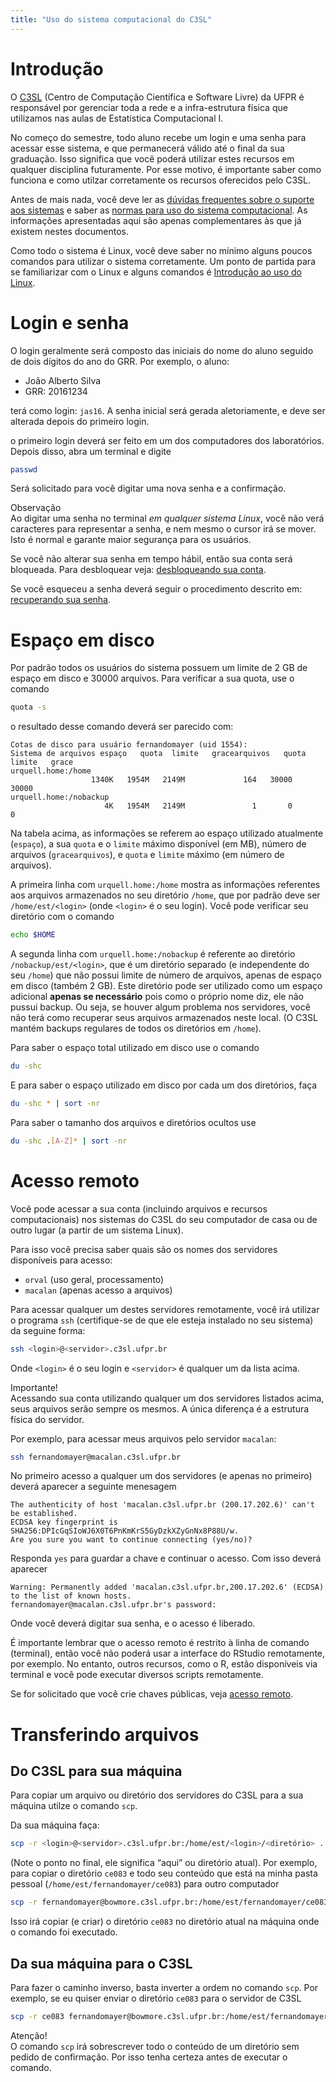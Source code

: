 ```yaml
---
title: "Uso do sistema computacional do C3SL"
---
```


# Introdução

O [C3SL][] (Centro de Computação Científica e Software Livre) da UFPR é
responsável por gerenciar toda a rede e a infra-estrutura física que
utilizamos nas aulas de Estatística Computacional I.

No começo do semestre, todo aluno recebe um login e uma senha para
acessar esse sistema, e que permanecerá válido até o final da sua
graduação. Isso significa que você poderá utilizar estes recursos em
qualquer disciplina futuramente. Por esse motivo, é importante saber
como funciona e como utilzar corretamente os recursos oferecidos pelo
C3SL.

Antes de mais nada, você deve ler as
[dúvidas frequentes sobre o suporte aos sistemas](http://www.inf.ufpr.br/dinf/faqs_suporte.html)
e saber as
[normas para uso do sistema computacional](http://www.inf.ufpr.br/dinf/Arquivos/normasuso_labsdinf.pdf).
As informações apresentadas aqui são apenas complementares às que já
existem nestes documentos.

Como todo o sistema é Linux, você deve saber no mínimo alguns poucos
comandos para utilizar o sistema corretamente. Um ponto de partida para
se familiarizar com o Linux e alguns comandos é
[Introdução ao uso do Linux](http://fernandomayer.github.io/linux-intro).

# Login e senha

O login geralmente será composto das iniciais do nome do aluno seguido
de dois dígitos do ano do GRR. Por exemplo, o aluno:

- João Alberto Silva
- GRR: 20161234

terá como login: `jas16`. A senha inicial será gerada aletoriamente, e
deve ser alterada depois do primeiro login.

o primeiro login deverá ser feito em um dos computadores dos
laboratórios. Depois disso, abra um terminal e digite

```sh
passwd
```

Será solicitado para você digitar uma nova senha e a confirmação.

<div class="panel panel-primary">
  <div class="panel-heading">Observação</div>
  <div class="panel-body">
  Ao digitar uma senha no terminal *em qualquer sistema Linux*, você não
  verá caracteres para representar a senha, e nem mesmo o cursor irá se
  mover. Isto é normal e garante maior segurança para os usuários.
  </div>
</div>

Se você não alterar sua senha em tempo hábil, então sua conta será
bloqueada. Para desbloquear veja:
[desbloqueando sua conta](http://www.inf.ufpr.br/dinf/faqs_suporte.html#contabloqueada).

Se você esqueceu a senha deverá seguir o procedimento descrito em:
[recuperando sua senha](http://www.inf.ufpr.br/dinf/faqs_suporte.html#senha).

# Espaço em disco

Por padrão todos os usuários do sistema possuem um limite de 2 GB de
espaço em disco e 30000 arquivos. Para verificar a sua quota, use o
comando

```sh
quota -s
```

o resultado desse comando deverá ser parecido com:

```
Cotas de disco para usuário fernandomayer (uid 1554):
Sistema de arquivos espaço   quota  limite   gracearquivos   quota  limite   grace
urquell.home:/home
                  1340K   1954M   2149M             164   30000   30000
urquell.home:/nobackup
                     4K   1954M   2149M               1       0       0
```

Na tabela acima, as informações se referem ao espaço utilizado
atualmente (`espaço`), a sua `quota` e o `limite` máximo disponível (em
MB), número de arquivos (`gracearquivos`), e `quota` e `limite` máximo
(em número de arquivos).


A primeira linha com `urquell.home:/home` mostra as informações
referentes aos arquivos armazenados no seu diretório `/home`, que por
padrão deve ser `/home/est/<login>` (onde `<login>` é o seu login). Você
pode verificar seu diretório com o comando

```sh
echo $HOME
```

A segunda linha com `urquell.home:/nobackup` é referente ao diretório
`/nobackup/est/<login>`, que é um diretório separado (e independente do
seu `/home`) que não possui limite de número de arquivos, apenas de
espaço em disco (também 2 GB). Este diretório pode ser utilizado como um
espaço adicional **apenas se necessário** pois como o próprio nome diz,
ele não pussui backup. Ou seja, se houver algum problema nos servidores,
você não terá como recuperar seus arquivos armazenados neste local. (O
C3SL mantém backups regulares de todos os diretórios em `/home`).

Para saber o espaço total utilizado em disco use o comando

```sh
du -shc
```

E para saber o espaço utilizado em disco por cada um dos diretórios,
faça

```sh
du -shc * | sort -nr
```

Para saber o tamanho dos arquivos e diretórios ocultos use

```sh
du -shc .[A-Z]* | sort -nr
```

# Acesso remoto

Você pode acessar a sua conta (incluindo arquivos e recursos
computacionais) nos sistemas do C3SL do seu computador de casa ou de
outro lugar (a partir de um sistema Linux).

Para isso você precisa saber quais são os nomes dos servidores
disponíveis para acesso:

- `orval` (uso geral, processamento)
- `macalan` (apenas acesso a arquivos)

Para acessar qualquer um destes servidores remotamente, você irá
utilizar o programa `ssh` (certifique-se de que ele esteja instalado no
seu sistema) da seguine forma:

```sh
ssh <login>@<servidor>.c3sl.ufpr.br
```

Onde `<login>` é o seu login e `<servidor>` é qualquer um da lista
acima.

<div class="panel panel-primary">
  <div class="panel-heading">Importante!</div>
  <div class="panel-body">
  Acessando sua conta utilizando qualquer um dos servidores listados
  acima, seus arquivos serão sempre os mesmos. A única diferença é a
  estrutura física do servidor.
  </div>
</div>

Por exemplo, para acessar meus arquivos pelo servidor `macalan`:

```sh
ssh fernandomayer@macalan.c3sl.ufpr.br
```

No primeiro acesso a qualquer um dos servidores (e apenas no primeiro)
deverá aparecer a seguinte menesagem

```
The authenticity of host 'macalan.c3sl.ufpr.br (200.17.202.6)' can't be established.
ECDSA key fingerprint is SHA256:DPIcGqSIoWJ6X0T6PnKmKrS5GyDzkXZyGnNx8P88U/w.
Are you sure you want to continue connecting (yes/no)?
```

Responda `yes` para guardar a chave e continuar o acesso. Com isso
deverá aparecer

```
Warning: Permanently added 'macalan.c3sl.ufpr.br,200.17.202.6' (ECDSA) to the list of known hosts.
fernandomayer@macalan.c3sl.ufpr.br's password:
```

Onde você deverá digitar sua senha, e o acesso é liberado.

É importante lembrar que o acesso remoto é restrito à linha de comando
(terminal), então você não poderá usar a interface do RStudio
remotamente, por exemplo. No entanto, outros recursos, como o R, estão
disponíveis via terminal e você pode executar diversos scripts
remotamente.

Se for solicitado que você crie chaves públicas, veja
[acesso remoto](http://www.inf.ufpr.br/dinf/faqs_suporte.html#remoto).

# Transferindo arquivos

## Do C3SL para sua máquina

Para copiar um arquivo ou diretório dos servidores do C3SL para a sua
máquina utilze o comando `scp`.

Da sua máquina faça:

```sh
scp -r <login>@<servidor>.c3sl.ufpr.br:/home/est/<login>/<diretório> .
```

(Note o ponto no final, ele significa "aqui" ou diretório atual). Por
exemplo, para copiar o diretório `ce083` e todo seu conteúdo que está na
minha pasta pessoal (`/home/est/fernandomayer/ce083`) para outro
computador

```sh
scp -r fernandomayer@bowmore.c3sl.ufpr.br:/home/est/fernandomayer/ce083 .
```

Isso irá copiar (e criar) o diretório `ce083` no diretório atual na
máquina onde o comando foi executado.

## Da sua máquina para o C3SL

Para fazer o caminho inverso, basta inverter a ordem no comando `scp`.
Por exemplo, se eu quiser enviar o diretório `ce083` para o servidor de
C3SL

```sh
scp -r ce083 fernandomayer@bowmore.c3sl.ufpr.br:/home/est/fernandomayer
```

<div class="panel panel-primary">
  <div class="panel-heading">Atenção!</div>
  <div class="panel-body">
  O comando `scp` irá sobrescrever todo o conteúdo de um diretório sem
  pedido de confirmação. Por isso tenha certeza antes de executar o
  comando.
  </div>
</div>





<!-- links -->

[C3SL]: http://www.c3sl.ufpr.br/

